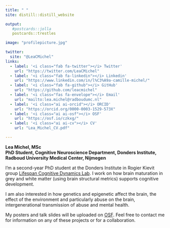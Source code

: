 ```yaml
---
title: " "
site: distill::distill_website

output: 
   #postcards::jolla
   postcards::trestles

image: "profilepicture.jpg"

twitter:
  site: "@LeaCMichel"
links:
  - label: '<i class="fab fa-twitter"></i> Twitter'
    url: "https://twitter.com/LeaCMichel"
  - label: '<i class="fab fa-linkedin"></i> Linkedin'
    url: "https://www.linkedin.com/in/l%C3%A9a-camille-michel/"
  - label: '<i class="fab fa-github"></i> GitHub'
    url: "https://github.com/leacmichel"
  - label: '<i class="fas fa-envelope"></i> Email'
    url: "mailto:lea.michel@radboudumc.nl"
  - label: '<i class="ai ai-orcid"></i> ORCID'
    url: "https://orcid.org/0000-0003-1529-573X"
  - label: '<i class="ai ai-osf"></i> OSF'
    url: "https://osf.io/czkxg/"
  - label: '<i class="ai ai-cv"></i> CV'
    url: "Lea_Michel_CV.pdf"

---
```



**Lea Michel, MSc**  
**PhD Student, Cognitive Neuroscience Department, Donders Institute, Radboud University Medical Center, Nijmegen**  

 
I'm a second-year PhD student at the Donders Institute in Rogier Kievit group [Lifespan Cognitive Dynamics Lab](https://www.rogierkievit.com/). 
I work on how brain maturation in grey and white matter (using brain structural metrics) supports cognitive development.   

I am also interested in how genetics and epigenetic affect the brain, the effect of the environment and particularly abuse on the brain, intergenerational transmission of abuse and mental health.  

My posters and talk slides will be uploaded on [OSF](https://osf.io/ep2dg/). Feel free to contact me for information on any of these projects or for a collaboration.    
